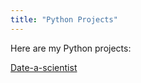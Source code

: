 ```yaml
---
title: "Python Projects"
---
```

Here are my Python projects:

[Date-a-scientist](python\date-a-scientist\date-a-scientist.qmd)